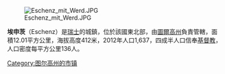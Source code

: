 {{unreferenced|time=2016-04-07T15:19:49+00:00}}
[[Image:Eschenz_mit_Werd.JPG|right]]

'''埃申茨'''（Eschenz）是[[瑞士|瑞士]]的城鎮，位於該國東北部，由[[圖爾高州|圖爾高州]]負責管轄，面積12.01平方公里，海拔高度412米，2012年人口1,637，四成半人口信奉[[基督教|基督教]]，人口密度每平方公里136人。

{{Switzerland-geo-stub}}
[[Category:图尔高州的市镇|Category:图尔高州的市镇]]